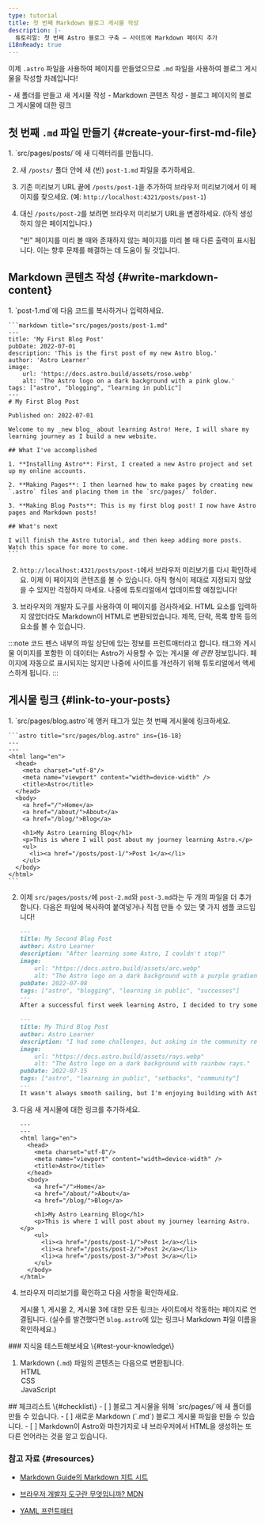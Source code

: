 ```yaml
---
type: tutorial
title: 첫 번째 Markdown 블로그 게시물 작성
description: |-
  튜토리얼: 첫 번째 Astro 블로그 구축 — 사이트에 Markdown 페이지 추가
i18nReady: true
---
```



이제 `.astro` 파일을 사용하여 페이지를 만들었으므로 `.md` 파일을 사용하여 블로그 게시물을 작성할 차례입니다!

<PreCheck>
  - 새 폴더를 만들고 새 게시물 작성
  - Markdown 콘텐츠 작성
  - 블로그 페이지의 블로그 게시물에 대한 링크
</PreCheck>

## 첫 번째 `.md` 파일 만들기 \{#create-your-first-md-file\}

<Steps>
1. `src/pages/posts/`에 새 디렉터리를 만듭니다.

2. 새 `/posts/` 폴더 안에 새 (빈) `post-1.md` 파일을 추가하세요.

3. 기존 미리보기 URL 끝에 `/posts/post-1`을 추가하여 브라우저 미리보기에서 이 페이지를 찾으세요. (예: `http://localhost:4321/posts/post-1`)

4. 대신 `/posts/post-2`를 보려면 브라우저 미리보기 URL을 변경하세요. (아직 생성하지 않은 페이지입니다.)

    "빈" 페이지를 미리 볼 때와 존재하지 않는 페이지를 미리 볼 때 다른 출력이 표시됩니다. 이는 향후 문제를 해결하는 데 도움이 될 것입니다.
</Steps>

## Markdown 콘텐츠 작성 \{#write-markdown-content\}

<Steps>
1. `post-1.md`에 다음 코드를 복사하거나 입력하세요.

    ```markdown title="src/pages/posts/post-1.md"
    ---
    title: 'My First Blog Post'
    pubDate: 2022-07-01
    description: 'This is the first post of my new Astro blog.'
    author: 'Astro Learner'
    image:
        url: 'https://docs.astro.build/assets/rose.webp'
        alt: 'The Astro logo on a dark background with a pink glow.'
    tags: ["astro", "blogging", "learning in public"]
    ---
    # My First Blog Post

    Published on: 2022-07-01

    Welcome to my _new blog_ about learning Astro! Here, I will share my learning journey as I build a new website.

    ## What I've accomplished

    1. **Installing Astro**: First, I created a new Astro project and set up my online accounts.

    2. **Making Pages**: I then learned how to make pages by creating new `.astro` files and placing them in the `src/pages/` folder.

    3. **Making Blog Posts**: This is my first blog post! I now have Astro pages and Markdown posts!

    ## What's next

    I will finish the Astro tutorial, and then keep adding more posts. Watch this space for more to come.
    ```

2. `http://localhost:4321/posts/post-1`에서 브라우저 미리보기를 다시 확인하세요. 이제 이 페이지의 콘텐츠를 볼 수 있습니다. 아직 형식이 제대로 지정되지 않았을 수 있지만 걱정하지 마세요. 나중에 튜토리얼에서 업데이트할 예정입니다!

3. 브라우저의 개발자 도구를 사용하여 이 페이지를 검사하세요. HTML 요소를 입력하지 않았더라도 Markdown이 HTML로 변환되었습니다. 제목, 단락, 목록 항목 등의 요소를 볼 수 있습니다.
</Steps>

:::note
코드 펜스 내부의 파일 상단에 있는 정보를 프런트매터라고 합니다. 태그와 게시물 이미지를 포함한 이 데이터는 Astro가 사용할 수 있는 게시물 *에 관한* 정보입니다. 페이지에 자동으로 표시되지는 않지만 나중에 사이트를 개선하기 위해 튜토리얼에서 액세스하게 됩니다.
:::

## 게시물 링크 \{#link-to-your-posts\}

<Steps>
1. `src/pages/blog.astro`에 앵커 태그가 있는 첫 번째 게시물에 링크하세요.

    ```astro title="src/pages/blog.astro" ins={16-18}
    ---
    ---
    <html lang="en">
      <head>
        <meta charset="utf-8"/>
        <meta name="viewport" content="width=device-width" />
        <title>Astro</title>
      </head>
      <body>
        <a href="/">Home</a>
        <a href="/about/">About</a>
        <a href="/blog/">Blog</a>

        <h1>My Astro Learning Blog</h1>
        <p>This is where I will post about my journey learning Astro.</p>
        <ul>
          <li><a href="/posts/post-1/">Post 1</a></li>
        </ul>
      </body>
    </html>
    ```

2. 이제 `src/pages/posts/`에 `post-2.md`와 `post-3.md`라는 두 개의 파일을 더 추가합니다. 다음은 파일에 복사하여 붙여넣거나 직접 만들 수 있는 몇 가지 샘플 코드입니다!

    ```md title="src/pages/posts/post-2.md"
    ---
    title: My Second Blog Post
    author: Astro Learner
    description: "After learning some Astro, I couldn't stop!"
    image: 
        url: "https://docs.astro.build/assets/arc.webp"
        alt: "The Astro logo on a dark background with a purple gradient arc."
    pubDate: 2022-07-08
    tags: ["astro", "blogging", "learning in public", "successes"]
    ---
    After a successful first week learning Astro, I decided to try some more. I wrote and imported a small component from memory!
    ```

    ```md title="src/pages/posts/post-3.md"
    ---
    title: My Third Blog Post
    author: Astro Learner
    description: "I had some challenges, but asking in the community really helped!"
    image: 
        url: "https://docs.astro.build/assets/rays.webp"
        alt: "The Astro logo on a dark background with rainbow rays."
    pubDate: 2022-07-15
    tags: ["astro", "learning in public", "setbacks", "community"]
    ---
    It wasn't always smooth sailing, but I'm enjoying building with Astro. And, the [Discord community](https://astro.build/chat) is really friendly and helpful!
    ```

3. 다음 새 게시물에 대한 링크를 추가하세요.

    ```astro title="src/pages/blog.astro" ins={18-19}
    ---
    ---
    <html lang="en">
      <head>
        <meta charset="utf-8"/>
        <meta name="viewport" content="width=device-width" />
        <title>Astro</title>
      </head>
      <body>
        <a href="/">Home</a>
        <a href="/about/">About</a>
        <a href="/blog/">Blog</a>

        <h1>My Astro Learning Blog</h1>
        <p>This is where I will post about my journey learning Astro.</p>
        <ul>
          <li><a href="/posts/post-1/">Post 1</a></li>
          <li><a href="/posts/post-2/">Post 2</a></li>
          <li><a href="/posts/post-3/">Post 3</a></li>
        </ul>
      </body>
    </html>
    ```

4. 브라우저 미리보기를 확인하고 다음 사항을 확인하세요.

    게시물 1, 게시물 2, 게시물 3에 대한 모든 링크는 사이트에서 작동하는 페이지로 연결됩니다. (실수를 발견했다면 `blog.astro`에 있는 링크나 Markdown 파일 이름을 확인하세요.)
</Steps>

<Box icon="question-mark">
### 지식을 테스트해보세요 \{#test-your-knowledge\}

1. Markdown (`.md`) 파일의 콘텐츠는 다음으로 변환됩니다.
    <MultipleChoice>
        <Option isCorrect>HTML</Option>
        <Option>CSS</Option>
        <Option>JavaScript</Option>
    </MultipleChoice>
</Box>

<Box icon="check-list">
## 체크리스트 \{#checklist\}

<Checklist>
- [ ] 블로그 게시물을 위해 `src/pages/`에 새 폴더를 만들 수 있습니다.
- [ ] 새로운 Markdown (`.md`) 블로그 게시물 파일을 만들 수 있습니다.
- [ ] Markdown이 Astro와 마찬가지로 내 브라우저에서 HTML을 생성하는 또 다른 언어라는 것을 알고 있습니다.
</Checklist>
</Box>

### 참고 자료 \{#resources\}

- [Markdown Guide의 Markdown 치트 시트](https://www.markdownguide.org/cheat-sheet/)  <Badge class="neutral-badge" text="외부 링크" />

- [브라우저 개발자 도구란 무엇입니까? MDN](https://developer.mozilla.org/en-US/docs/Learn/Common_questions/What_are_browser_developer_tools)  <Badge class="neutral-badge" text="외부 링크" />

- [YAML 프런트매터](https://assemble.io/docs/YAML-front-matter.html)  <Badge class="neutral-badge" text="외부 링크" />
